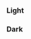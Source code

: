 
<Meta title="Theme/Desing Tokens/Outline" />

### Light

<div className="grid gap-2 grid-cols-9 bg-background text-foreground border border-primary p-2 rounded-xl">
  <div
    children="Primary"
    className="h-10 outline outline-2 outline-primary rounded font-bold flex items-center justify-center"
  />
  <div
    children="Secondary"
    className="h-10 outline outline-2 outline-secondary rounded font-bold flex items-center justify-center"
  />
  <div
    children="Brand"
    className="h-10 outline outline-2 outline-brand rounded font-bold flex items-center justify-center"
  />
  <div
    children="Accent"
    className="h-10 outline outline-2 outline-accent rounded font-bold flex items-center justify-center"
  />
  <div
    children="Info"
    className="h-10 outline outline-2 outline-info rounded font-bold flex items-center justify-center"
  />
  <div
    children="Success"
    className="h-10 outline outline-2 outline-success rounded font-bold flex items-center justify-center"
  />
  <div
    children="Caution"
    className="h-10 outline outline-2 outline-caution rounded font-bold flex items-center justify-center"
  />
  <div
    children="Critical"
    className="h-10 outline outline-2 outline-critical rounded font-bold flex items-center justify-center"
  />
  <div
    children="Disabled"
    className="h-10 outline outline-2 outline-disabled rounded font-bold flex items-center justify-center"
  />
</div>

### Dark

<div className="grid gap-2 grid-cols-9 dark bg-background text-foreground border border-primary p-2 rounded-xl">
  <div
    children="Primary"
    className="h-10 outline outline-2 outline-primary rounded font-bold flex items-center justify-center"
  />
  <div
    children="Secondary"
    className="h-10 outline outline-2 outline-secondary rounded font-bold flex items-center justify-center"
  />
  <div
    children="Brand"
    className="h-10 outline outline-2 outline-brand rounded font-bold flex items-center justify-center"
  />
  <div
    children="Accent"
    className="h-10 outline outline-2 outline-accent rounded font-bold flex items-center justify-center"
  />
  <div
    children="Info"
    className="h-10 outline outline-2 outline-info rounded font-bold flex items-center justify-center"
  />
  <div
    children="Success"
    className="h-10 outline outline-2 outline-success rounded font-bold flex items-center justify-center"
  />
  <div
    children="Caution"
    className="h-10 outline outline-2 outline-caution rounded font-bold flex items-center justify-center"
  />
  <div
    children="Critical"
    className="h-10 outline outline-2 outline-critical rounded font-bold flex items-center justify-center"
  />
  <div
    children="Disabled"
    className="h-10 outline outline-2 outline-disabled rounded font-bold flex items-center justify-center"
  />
</div>
